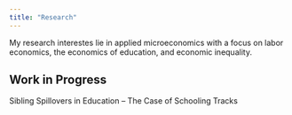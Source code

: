 ```yaml
---
title: "Research"
---
```


My research interestes lie in applied microeconomics with a focus on labor economics, the economics of education, and economic inequality.

## Work in Progress
Sibling Spillovers in Education -- The Case of Schooling Tracks
